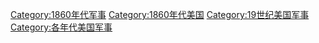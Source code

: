 [[Category:1860年代军事|Category:1860年代军事]]
[[Category:1860年代美国|Category:1860年代美国]]
[[Category:19世纪美国军事|Category:19世纪美国军事]]
[[Category:各年代美国军事|Category:各年代美国军事]]